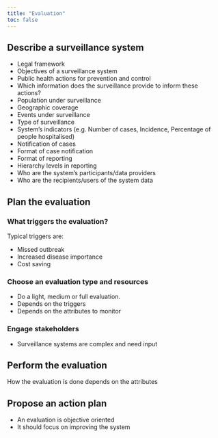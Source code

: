 ```yaml
---
title: "Evaluation"
toc: false
---
```



## Describe a surveillance system
- Legal framework 
- Objectives of a surveillance system
- Public health actions for prevention and control
- Which information does the surveillance provide to inform these actions?
- Population under surveillance	
- Geographic coverage	
- Events under surveillance 
-	Type of surveillance	
- System’s indicators (e.g. Number of cases, Incidence, Percentage of people hospitalised)
- Notification of cases		
- Format of case notification	
- Format of reporting	
- Hierarchy levels in reporting	
- Who are the system’s participants/data providers
-	Who are the recipients/users of the system data 



## Plan the evaluation

### What triggers the evaluation?

Typical triggers are:

- Missed outbreak
- Increased disease importance
- Cost saving

### Choose an evaluation type and resources

- Do a light, medium or full evaluation.
- Depends on the triggers
- Depends on the attributes to monitor


### Engage stakeholders

- Surveillance systems are complex and need input 

## Perform the evaluation
How the evaluation is done depends on the attributes



## Propose an action plan
- An evaluation is objective oriented 
- It should focus on improving the system
